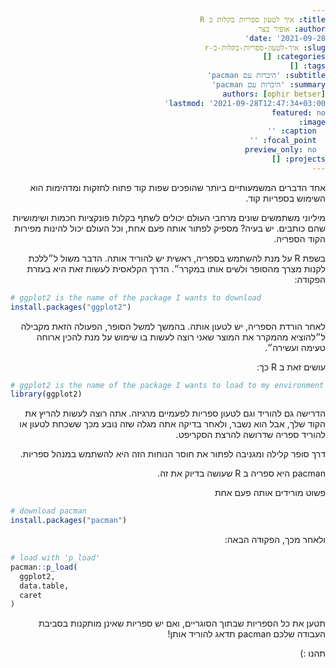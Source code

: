 ```yaml
---
title: איך לטעון ספריות בקלות ב R
author: אופיר בצר
date: '2021-09-28'
slug: איך-לטעון-ספריות-בקלות-ב-r
categories: []
tags: []
subtitle: 'היכרות עם pacman'
summary: 'היכרות עם pacman'
authors: [ophir betser]
lastmod: '2021-09-28T12:47:34+03:00'
featured: no
image: 
  caption: ''
  focal_point: ''
  preview_only: no
projects: []
---
```



<html dir="rtl">

אחד הדברים המשמעותיים ביותר שהופכים שפות קוד פתוח לחזקות ומדהימות
הוא השימוש בספריות קוד.  

מיליוני משתמשים שונים מרחבי העולם יכולים לשתף בקלות פונקציות חכמות ושימושיות שהם כותבים.
יש בעיה? מספיק לפתור אותה פעם אחת, וכל העולם יכול להינות מפירות הקוד הספריה.

בשפת
R
על מנת להשתמש בספריה,
ראשית יש להוריד אותה.
הדבר משול ל״ללכת לקנות מצרך מהסופר ולשים אותו במקרר״.
הדרך הקלאסית לעשות זאת היא בעזרת הפקודה:


<div style="text-align:left;" dir="ltr">
```r
# ggplot2 is the name of the package I wants to download
install.packages("ggplot2")
```
</div>




לאחר הורדת הספריה, יש לטעון אותה.
בהמשך למשל הסופר, הפעולה הזאת מקבילה ל״להוציא מהמקרר את המוצר שאני רוצה לעשות בו שימוש על מנת
להכין ארוחה טעימה ועשירה״.
  
עושים זאת ב
R
כך:

<div style="text-align:left;" dir="ltr">
```r
# ggplot2 is the name of the package I wants to load to my environment
library(ggplot2)
```
</div>

הדרישה גם להוריד וגם לטעון ספריות לפעמיים מרגיזה.
אתה רוצה לעשות להריץ את הקוד שלך, אבל הוא נשבר, ולאחר בדיקה
אתה מגלה שזה נובע מכך ששכחת לטעון או להוריד ספריה שדרושה להרצת הסקריפט.

דרך סופר קלילה ומגניבה לפתור את חוסר הנוחות הזה היא להשתמש במנהל ספריות.

pacman
היא ספריה ב
R
שעושה בדיוק את זה.

פשוט מורידים אותה פעם אחת

<div style="text-align:left;" dir="ltr">
```r
# download pacman
install.packages("pacman")
```
</div>

ולאחר מכך, הפקודה הבאה:

<div style="text-align:left;" dir="ltr">
```r
# load with 'p_load'
pacman::p_load(
  ggplot2,
  data.table,
  caret
)
```
</div>

תטען את כל הספריות שבתוך הסוגריים,
ואם יש ספריות שאינן מותקנות בסביבת העבודה שלכם
pacman
תדאג להוריד אותן!

תהנו
:)
